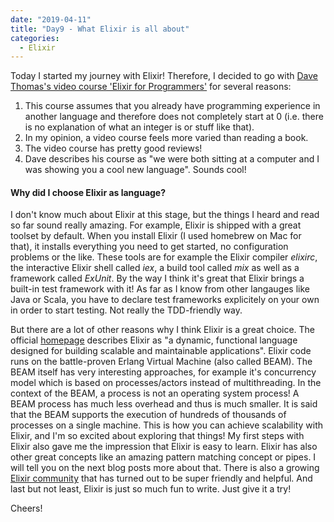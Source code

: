 ---
date: "2019-04-11"
title: "Day9 - What Elixir is all about"
categories:
  - Elixir
---

Today I started my journey with Elixir!
Therefore, I decided to go with [Dave Thomas's video course 'Elixir for Programmers'](https://codestool.coding-gnome.com/courses/elixir-for-programmers) for several reasons:

1. This course assumes that you already have programming experience in another language and therefore does not completely start at 0 (i.e. there is no explanation of what an integer is or stuff like that).
2. In my opinion, a video course feels more varied than reading a book.
3. The video course has pretty good reviews!
4. Dave describes his course as "we were both sitting at a computer and I was showing you a cool new language". Sounds cool!

#### Why did I choose Elixir as language?

I don't know much about Elixir at this stage, but the things I heard and read so far sound really amazing.
For example, Elixir is shipped with a great toolset by default.
When you install Elixir (I used homebrew on Mac for that), it installs everything you need to get started, no configuration problems or the like.
These tools are for example the Elixir compiler *elixirc*, the interactive Elixir shell called *iex*, a build tool called *mix* as well as a framework called *ExUnit*.
By the way I think it's great that Elixir brings a built-in test framework with it!
As far as I know from other langauges like Java or Scala, you have to declare test frameworks explicitely on your own in order to start testing.
Not really the TDD-friendly way.

But there are a lot of other reasons why I think Elixir is a great choice.
The official [homepage](https://elixir-lang.org/) describes Elixir as "a dynamic, functional language designed for building scalable and maintainable applications".
Elixir code runs on the battle-proven Erlang Virtual Machine (also called BEAM).
The BEAM itself has very interesting approaches, for example it's concurrency model which is based on processes/actors instead of multithreading.
In the context of the BEAM, a process is not an operating system process! A BEAM process has much less overhead and thus is much smaller.
It is said that the BEAM supports the execution of hundreds of thousands of processes on a single machine.
This is how you can achieve scalability with Elixir, and I'm so excited about exploring that things!
My first steps with Elixir also gave me the impression that Elixir is easy to learn.
Elixir has also other great concepts like an amazing pattern matching concept or pipes.
I will tell you on the next blog posts more about that.
There is also a growing [Elixir community](https://elixirforum.com/) that has turned out to be super friendly and helpful.
And last but not least, Elixir is just so much fun to write.
Just give it a try!

Cheers!

